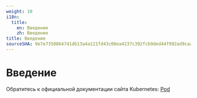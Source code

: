 ```yaml
---
weight: 10
i18n:
  title:
    en: Введение
    zh: Введение
title: Введение
sourceSHA: 9e7e7350864741db13a4a121fd43c00ea4237c392fcb9ded44f992ad9caad076
---
```


# Введение

Обратитесь к официальной документации сайта Kubernetes: [Pod](https://kubernetes.io/docs/concepts/workloads/pods/)
